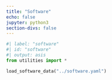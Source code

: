 ```yaml
---
title: "Software"
echo: false
jupyter: python3
section-divs: false
---
```


```python
#| label: "software"
#| id: "software"
#| output: asis
from utilities import *

load_software_data("../software.yaml")
```
